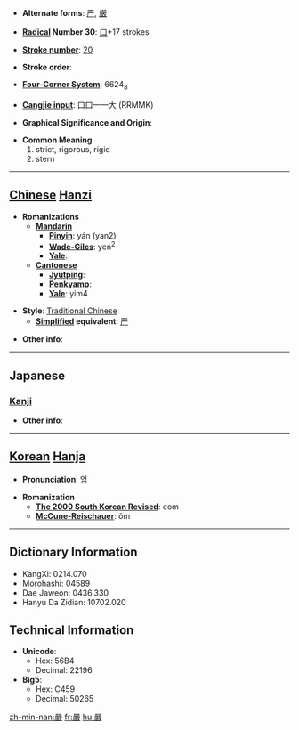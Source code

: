 * '''Alternate forms''': [[严]], [[厳]]

* '''[[Wiktionary:Chinese radical index| Radical]] Number 30''': [[Wiktionary:Chinese radical index 口|口]]+17 strokes

* '''[[Wiktionary:Chinese total strokes index|Stroke number]]''': [[Wiktionary:Chinese total strokes index 20|20]]

* '''Stroke order''': 

* '''[[Wiktionary:Chinese four corner index|Four-Corner System]]''': 6624<sub>8</sub>

* '''[[Wiktionary:Chinese Cangjie index|Cangjie input]]''': 口口一一大 (RRMMK)

* '''Graphical Significance and Origin''': 

* '''Common Meaning'''
*#strict, rigorous, rigid
*# stern


----

== [[Chinese]] [[Hanzi]] ==

* '''Romanizations'''
** '''[[Mandarin]]'''
*** '''[[Pinyin]]''': yán (yan2)
*** '''[[Wade-Giles]]''': yen<sup>2</sup>
*** '''[[Yale]]''': 
** '''[[Cantonese]]'''
*** '''[[Jyutping]]''':
*** '''[[Penkyamp]]''': 
*** '''[[Yale]]''': yim4

* '''Style''': [[Traditional Chinese]] 
** '''[[Simplified Chinese|Simplified]] equivalent''': [[严]]

* '''Other info''': 

----

==Japanese==
===[[Kanji]]===
{{kanji|on readings=[[げん]] (gen), [[ごん]] (gon)
|kun readings=[[きびしい]] (kibishii), [[おごそか]] (ogosoka)
}}

* '''Other info''':  

----

== [[Korean]] [[Hanja]] ==

* '''Pronunciation''': 엄

* '''Romanization'''
** '''[[The 2000 South Korean Revised Romanization|The 2000 South Korean Revised]]''': eom
** '''[[McCune-Reischauer]]''': ŏm

----

== Dictionary Information ==

* KangXi: 0214.070
* Morohashi: 04589
* Dae Jaweon: 0436.330
* Hanyu Da Zidian: 10702.020

== Technical Information ==

* '''Unicode''':
** Hex: 56B4
** Decimal: 22196
* '''Big5''':
** Hex: C459
** Decimal: 50265

[[zh-min-nan:嚴]]
[[fr:嚴]]
[[hu:嚴]]